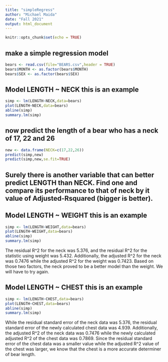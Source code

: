 ```yaml
---
title: "simpleRegress"
author: "Michael Maida"
date: "Fall 2021"
output: html_document
---
```


```r
knitr::opts_chunk$set(echo = TRUE)
```

## make a simple regression model

```r
bears <- read.csv(file="BEARS.csv",header = TRUE)
bears$MONTH <- as.factor(bears$MONTH)
bears$SEX <- as.factor(bears$SEX)
```

## Model LENGTH ~ NECK  this is an example  

```r
simp <- lm(LENGTH~NECK,data=bears)
plot(LENGTH~NECK,data=bears)
abline(simp)
summary.lm(simp)
```

## now predict the length of a bear who has a neck of 17, 22 and 26


```r
new <- data.frame(NECK=c(17,22,26))
predict(simp,new)
predict(simp,new,se.fit=TRUE)
```
## Surely there is another variable that can better predict LENGTH than NECK. Find one and compare its performance to that of neck by it value of Adjusted-Rsquared (bigger is better).

## Model LENGTH ~ WEIGHT  this is an example  
```r
simp <- lm(LENGTH~WEIGHT,data=bears)
plot(LENGTH~WEIGHT,data=bears)
abline(simp)
summary.lm(simp)
```

The residual R^2 for the neck was 5.376, and the residual R^2 for the statistic using weight was 5.432. Additionally, the adjusted R^2 for the neck was 0.7476 while the adjusted R^2 for the weight was 0.7423. Based on those two factors, the neck proved to be a better model than the weight. We will have to try again.


## Model LENGTH ~ CHEST  this is an example  

```r
simp <- lm(LENGTH~CHEST,data=bears)
plot(LENGTH~CHEST,data=bears)
abline(simp)
summary.lm(simp)
```

While the residual standard error of the neck data was 5.376, the residual standard error of the newly calculated chest data was 4.939. Additionally, the adjusted R^2 of the neck data was 0.7476 while the newly calculated adjusted R^2 of the chest data was 0.7869. Since the residual standard error of the chest data was a smaller value while the adjusted R^2 value of the chest was larger, we know that the chest is a more accurate determiner of bear length. 




 

